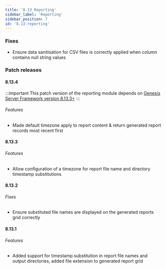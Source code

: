 ```yaml
---
title: '8.13 Reporting'
sidebar_label: 'Reporting'
sidebar_position: 7
id: '8.13-reporting'
---
```


### Fixes

* Ensure data sanitisation for CSV files is correctly applied when column contains null string values 

### Patch releases

#### 8.13.4

:::important
This patch version of the reporting module depends on [Genesis Server Framework version 8.13.3+](/release-notes/platform/8/8.13/#8133)
:::

###### Features

* Made default timezone apply to report content & return generated report records most recent first 

#### 8.13.3

###### Features

* Allow configuration of a timezone for report file name and directory timestamp substitutions 

#### 8.13.2

###### Fixes

* Ensure substituted file names are displayed on the generated reports grid correctly

#### 8.13.1

###### Features

* Added support for timestamp substitution in report file names and output directories, added file extension to generated report grid 